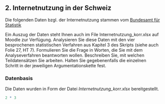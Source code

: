 ## 2. Internetnutzung in der Schweiz

Die folgenden Daten bzgl. der Internetnutzung stammen vom [Bundesamt für
Statistik](https://www.bfs.admin.ch/bfs/de/home/statistiken/kultur-medien-informationsgesellschaft-sport/informationsgesellschaft/gesamtindikatoren/haushalte-bevoelkerung/internetnutzung.assetdetail.12307275.html)

Ein Auszug der Daten steht Ihnen auch im File Internetnutzung_korr.xlsx auf Moodle zur Verfügung.
Analysieren Sie diese Daten mit den vier besprochenen statistischen Verfahren aus Kapitel 3 des Skripts (siehe auch Folie 27, HT 7). Formulieren Sie die Frage in Worten, die Sie mit dem Analyseverfahren beantworten wollen. Beschreiben Sie, mit welchen Teildatensätzen Sie arbeiten. Halten Sie gegebenenfalls die einzelnen Schritt in der jeweiligen Argumentationskette fest.


### Datenbasis

Die Daten wurden in Form der Datei _Internetnutzung_korr.xlsx_ bereitgestellt.


```r

2 * 3

```

